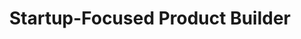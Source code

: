 ---
title: "Startup-Focused Product Builder"
publishedAt: "2025-05-20"
summary: "Thriving in high-growth startups by owning core features from 0→1—delivering fast, pragmatic solutions and scaling engineering systems in agile teams at Ramp."
images:
  - "/videos/projects/startup-builder.mp4"
---